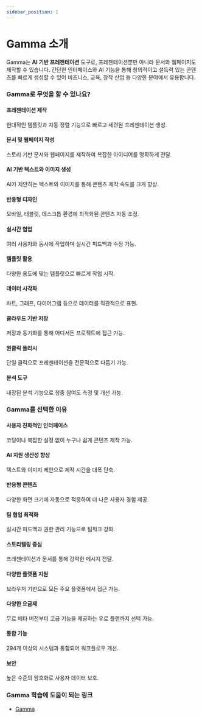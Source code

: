 ```yaml
---
sidebar_position: 1
---
```


# Gamma 소개

Gamma는 **AI 기반 프레젠테이션** 도구로, 프레젠테이션뿐만 아니라 문서와 웹페이지도 제작할 수 있습니다. 간단한 인터페이스와 AI 기능을 통해 창의적이고 설득력 있는 콘텐츠를 빠르게 생성할 수 있어 비즈니스, 교육, 창작 산업 등 다양한 분야에서 유용합니다.

### Gamma로 무엇을 할 수 있나요?

#### 프레젠테이션 제작

현대적인 템플릿과 자동 정렬 기능으로 빠르고 세련된 프레젠테이션 생성.

#### 문서 및 웹페이지 작성

스토리 기반 문서와 웹페이지를 제작하여 복잡한 아이디어를 명확하게 전달.

#### AI 기반 텍스트와 이미지 생성

AI가 제안하는 텍스트와 이미지를 통해 콘텐츠 제작 속도를 크게 향상.

#### 반응형 디자인

모바일, 태블릿, 데스크톱 환경에 최적화된 콘텐츠 자동 조정.

#### 실시간 협업

여러 사용자와 동시에 작업하며 실시간 피드백과 수정 가능.

#### 템플릿 활용

다양한 용도에 맞는 템플릿으로 빠르게 작업 시작.

#### 데이터 시각화

차트, 그래프, 다이어그램 등으로 데이터를 직관적으로 표현.

#### 클라우드 기반 저장

저장과 동기화를 통해 어디서든 프로젝트에 접근 가능.

#### 원클릭 폴리시

단일 클릭으로 프레젠테이션을 전문적으로 다듬기 가능.

#### 분석 도구

내장된 분석 기능으로 청중 참여도 측정 및 개선 가능.

### Gamma를 선택한 이유

#### 사용자 친화적인 인터페이스

코딩이나 복잡한 설정 없이 누구나 쉽게 콘텐츠 제작 가능.

#### AI 지원 생산성 향상

텍스트와 이미지 제안으로 제작 시간을 대폭 단축.

#### 반응형 콘텐츠

다양한 화면 크기에 자동으로 적응하여 더 나은 사용자 경험 제공.

#### 팀 협업 최적화

실시간 피드백과 권한 관리 기능으로 팀워크 강화.

#### 스토리텔링 중심

프레젠테이션과 문서를 통해 강력한 메시지 전달.

#### 다양한 플랫폼 지원

브라우저 기반으로 모든 주요 플랫폼에서 접근 가능.

#### 다양한 요금제

무료 베타 버전부터 고급 기능을 제공하는 유료 플랜까지 선택 가능.

#### 통합 기능

294개 이상의 시스템과 통합되어 워크플로우 개선.

#### 보안

높은 수준의 암호화로 사용자 데이터 보호.

### Gamma 학습에 도움이 되는 링크

- [Gamma](https://www.gamma.ai/)

